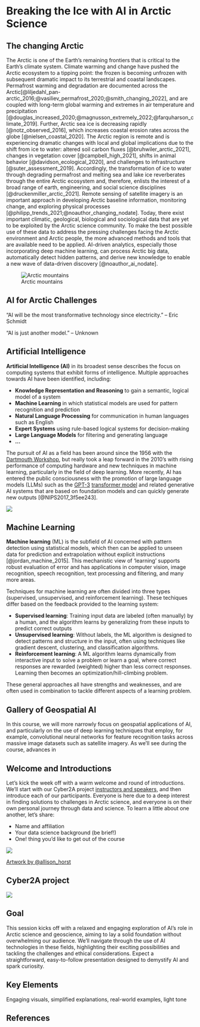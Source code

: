 # Breaking the Ice with AI in Arctic Science
 
## The changing Arctic

The Arctic is one of the Earth's remaining frontiers that is critical to the Earth’s climate system. Climate warming and change have pushed the Arctic ecosystem to a tipping point: the frozen is becoming unfrozen with subsequent dramatic impact to its terrestrial and coastal landscapes. Permafrost warming and degradation are documented across the Arctic[@liljedahl_pan-arctic_2016;@vasiliev_permafrost_2020;@smith_changing_2022], and are coupled with long-term global warming and extremes in air temperature and precipitation [@douglas_increased_2020;@magnusson_extremely_2022;@farquharson_climate_2019]. Further, Arctic sea ice is decreasing rapidly [@notz_observed_2016], which increases coastal erosion rates across the globe [@nielsen_coastal_2020]. The Arctic region is remote and is experiencing dramatic changes with local and global implications due to the shift from ice to water: altered soil carbon fluxes [@bruhwiler_arctic_2021], changes in vegetation cover [@campbell_high_2021], shifts in animal behavior [@davidson_ecological_2020], and challenges to infrastructure [@suter_assessment_2019]. Accordingly, the transformation of ice to water through degrading permafrost and melting sea and lake ice reverberates through the entire Arctic ecosystem and, therefore, enlists the interest of a broad range of earth, engineering, and social science disciplines [@druckenmiller_arctic_2021]. Remote sensing of satellite imagery is an important approach in developing Arctic baseline information, monitoring change, and exploring physical processes [@philipp_trends_2021;@noauthor_changing_nodate]. Today, there exist important climatic, geological, biological and sociological data that are yet to be exploited by the Arctic science community. To make the best possible use of these data to address the pressing challenges facing the Arctic environment and Arctic people, the more advanced methods and tools that are available need to be applied. AI-driven analytics, especially those incorporating deep machine learning, can process Arctic big data, automatically detect hidden patterns, and derive new knowledge to enable a new wave of data-driven discovery [@noauthor_ai_nodate].

::: {.column-margin}
![Arctic mountains](../images/breaking-ice/arctic-mtns.jpg)
:::

## AI for Arctic Challenges

::: {.callout}

“AI will be the most transformative technology since electricity.” – Eric Schmidt

:::

::: {.callout}

“AI is just another model.” – Unknown

:::

::: {.callout-tip collapse="false"}
## Artificial Intelligence

**Artificial Intelligence (AI)** in its broadest sense describes the focus on computing systems that exhibit forms of intelligence. Multiple approaches towards AI have been identified, including:

- **Knowledge Representation and Reasoning** to gain a semantic, logical model of a system
- **Machine Learning** in which statistical models are used for pattern recognition and prediction
- **Natural Language Processing** for communication in human languages such as English
- **Expert Systems** using rule-based logical systems for decision-making
- **Large Language Models** for filtering and generating language
- **...**

:::

The pursuit of AI as a field has been around since the 1956 with the [Dartmouth Workshop](https://en.wikipedia.org/wiki/Dartmouth_workshop), but really took a leap forward in the 2010's with rising performance of computing hardware and new techniques in machine learning, particularly in the field of deep learning. More recently, AI has entered the public consciousness with the promotion of large language models (LLMs) such as the [GPT-3](https://en.wikipedia.org/wiki/GPT-3) [transformer model](https://en.wikipedia.org/wiki/Transformer_(deep_learning_architecture)) and related generative AI systems that are based on foundation models and can quickly generate new outputs [@NIPS2017_3f5ee243].

::: {.column-margin}
![](https://upload.wikimedia.org/wikipedia/commons/thumb/1/1b/AI_hierarchy.svg/399px-AI_hierarchy.svg.png)
:::

::: {.callout-tip collapse="false"}
## Machine Learning

**Machine learning** (ML) is the subfield of AI concerned with pattern detection using statistical models, which then can be applied to unseen data for prediction and extrapolation without explicit instructions  [@jordan_machine_2015]. This mechanistic view of 'learning' supports robust evaluation of error and has applications in computer vision, image recognition, speech recognition, text processing and filtering, and many more areas.

:::

Techniques for machine learning are often divided into three types (supervised, unsupervised, and reinforcement learning). These techiques differ based on the feedback provided to the learning system:

- **Supervised learning**: Training input data are labeled (often manually) by a human, and the algorithm learns by generalizing from these inputs to predict correct outputs
- **Unsupervised learning**: Without labels, the ML algorithm is designed to detect patterns and structure in the input, often using techniques like gradient descent, clustering, and classification algorithms.
- **Reinforcement learning**: A ML algorithm learns dynamically from interactive input to solve a problem or learn a goal, where correct responses are rewarded (weighted) higher than less correct responses. Learning then becomes an optimization/hill-climbing problem.

These general approaches all have strengths and weaknesses, and are often used in combination to tackle different aspects of a learning problem.

## Gallery of Geospatial AI

In this course, we will more narrowly focus on geospatial applications of AI, and particularly on the use of deep learning techniques that employ, for example, convolutional neural networks for feature recognition tasks across massive image datasets such as satellite imagery. As we'll see during the course, advances in 

## Welcome and Introductions

Let's kick the week off with a warm welcome and round of introductions. We'll start with our Cyber2A project [instructors and speakers](https://cyber2a.github.io/workshop/#instructors-and-speakers), and then introduce each of our participants. Everyone is here due to a deep interest in finding solutions to challenges in Arctic science, and everyone is on their own personal journey through data and science. To learn a little about one another, let's share:

- Name and affiliation
- Your data science background (be brief!)
- One! thing you'd like to get out of the course

::: {.column-body}

![](../images/breaking-ice/horst-welcome.png)

[Artwork by \@allison_horst](https://twitter.com/allison_horst) 

:::

## Cyber2A project

![](../images/breaking-ice/arctic-dl-trend.png)

## Goal

This session kicks off with a relaxed and engaging exploration of AI's role in Arctic science and geoscience, aiming to lay a solid foundation without overwhelming our audience. We'll navigate through the use of AI technologies in these fields, highlighting their exciting possibilities and tackling the challenges and ethical considerations. Expect a straightforward, easy-to-follow presentation designed to demystify AI and spark curiosity.

## Key Elements

Engaging visuals, simplified explanations, real-world examples, light tone

## References {.unnumbered}

::: {#refs}
:::
